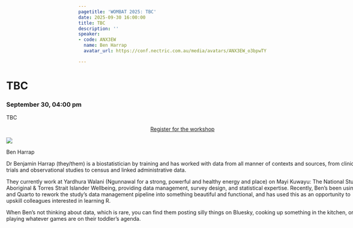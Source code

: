 ```yaml
---
pagetitle: 'WOMBAT 2025: TBC'
date: 2025-09-30 16:00:00
title: TBC
description: ''
speaker:
- code: ANX3EW
  name: Ben Harrap
  avatar_url: https://conf.nectric.com.au/media/avatars/ANX3EW_o3bpwTY.jpg

---
```


:::::: {.grid style="width: 100vw;  transform: translateX(-20%);"}
::: {#sponsors_banner .g-col-12 .title}
# TBC

### September 30, 04:00 pm
:::

::: {.g-col-12 .full_text_block style="min-width: 640px; max-width:1080px; margin: 0 auto"}

TBC



:::{.register-btn style="width: 20%; margin: 0 auto; display: block"}
[Register for the workshop](https://events.humanitix.com/wombat-2025-day-2-workshop)
:::



::: speaker

:::{.speaker-header}
![](https://conf.nectric.com.au/media/avatars/ANX3EW_o3bpwTY.jpg) 
:::

:::{.speaker-name}
Ben Harrap
:::

:::{.speaker-bio}
Dr Benjamin Harrap (they/them) is a biostatistician by training and has worked with data from all manner of contexts and sources, from clinical trials and observational studies to census and linked administrative data.

They currently work at Yardhura Walani (Ngunnawal for a strong, powerful and healthy energy and place) on Mayi Kuwayu: The National Study of Aboriginal &amp; Torres Strait Islander Wellbeing, providing data management, survey design, and statistical expertise. Recently, Ben’s been using R and Quarto to rework the study’s data management pipeline into something beautiful and functional, and has used this as an opportunity to upskill colleagues interested in learning R.

When Ben’s not thinking about data, which is rare, you can find them posting silly things on Bluesky, cooking up something in the kitchen, or playing whatever games are on their toddler’s agenda.
:::

:::



:::

<div>

</div>
::::::

```{=html}
<style>
#title-block-header {
display: none !important;
}
</style>
```
